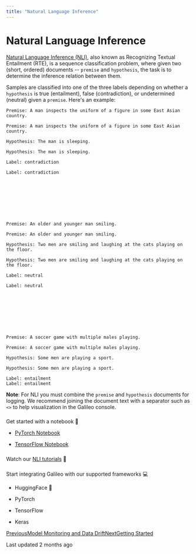 ```yaml
---
title: "Natural Language Inference"
---
```


# Natural Language Inference

<a class="underline underline-offset-2 text-primary hover:text-primary-700 transition-colors " href="http://nlpprogress.com/english/natural_language_inference.html">Natural Language Inference (NLI)</a>, also known as Recognizing Textual Entailment (RTE), is a sequence classification problem, where given two (short, ordered) documents -- <code class="py-[1px] px-1.5 min-w-[1.625rem] inline-flex justify-center items-center ring-1 ring-inset ring-dark/1 bg-dark/[0.06] rounded text-dark/8 dark:ring-light/1 dark:bg-light/1 dark:text-light/7 text-[.875em] leading-[calc(max(1.20em,1.25rem))]">premise</code> and <code class="py-[1px] px-1.5 min-w-[1.625rem] inline-flex justify-center items-center ring-1 ring-inset ring-dark/1 bg-dark/[0.06] rounded text-dark/8 dark:ring-light/1 dark:bg-light/1 dark:text-light/7 text-[.875em] leading-[calc(max(1.20em,1.25rem))]">hypothesis</code>, the task is to determine the inference relation between them.

Samples are classified into one of the three labels depending on whether a <code class="py-[1px] px-1.5 min-w-[1.625rem] inline-flex justify-center items-center ring-1 ring-inset ring-dark/1 bg-dark/[0.06] rounded text-dark/8 dark:ring-light/1 dark:bg-light/1 dark:text-light/7 text-[.875em] leading-[calc(max(1.20em,1.25rem))]">hypothesis</code> is true (entailment), false (contradiction), or undetermined (neutral) given a <code class="py-[1px] px-1.5 min-w-[1.625rem] inline-flex justify-center items-center ring-1 ring-inset ring-dark/1 bg-dark/[0.06] rounded text-dark/8 dark:ring-light/1 dark:bg-light/1 dark:text-light/7 text-[.875em] leading-[calc(max(1.20em,1.25rem))]">premise</code>. Here's an example:

```
Premise: A man inspects the uniform of a figure in some East Asian country.

Premise: A man inspects the uniform of a figure in some East Asian country.

Hypothesis: The man is sleeping.

Hypothesis: The man is sleeping.

Label: contradiction

Label: contradiction









Premise: An older and younger man smiling.

Premise: An older and younger man smiling.

Hypothesis: Two men are smiling and laughing at the cats playing on the floor.

Hypothesis: Two men are smiling and laughing at the cats playing on the floor.

Label: neutral

Label: neutral









Premise: A soccer game with multiple males playing.

Premise: A soccer game with multiple males playing.

Hypothesis: Some men are playing a sport.

Hypothesis: Some men are playing a sport.

Label: entailment
Label: entailment
```

<strong class="font-bold">Note</strong>: For NLI you must combine the <code class="py-[1px] px-1.5 min-w-[1.625rem] inline-flex justify-center items-center ring-1 ring-inset ring-dark/1 bg-dark/[0.06] rounded text-dark/8 dark:ring-light/1 dark:bg-light/1 dark:text-light/7 text-[.875em] leading-[calc(max(1.20em,1.25rem))]">premise</code> and <code class="py-[1px] px-1.5 min-w-[1.625rem] inline-flex justify-center items-center ring-1 ring-inset ring-dark/1 bg-dark/[0.06] rounded text-dark/8 dark:ring-light/1 dark:bg-light/1 dark:text-light/7 text-[.875em] leading-[calc(max(1.20em,1.25rem))]">hypothesis</code> documents for logging. We recommend joining the document text with a separator such as <code class="py-[1px] px-1.5 min-w-[1.625rem] inline-flex justify-center items-center ring-1 ring-inset ring-dark/1 bg-dark/[0.06] rounded text-dark/8 dark:ring-light/1 dark:bg-light/1 dark:text-light/7 text-[.875em] leading-[calc(max(1.20em,1.25rem))]">&lt;&gt;</code> to help visualization in the Galileo console.

### 

[](#get-started-with-a-notebook)

Get started with a notebook 📘

*   [PyTorch Notebook](https://colab.research.google.com/github/rungalileo/examples/blob/main/examples/natural_language_inference/Natural_Language_Inference_using_Pytorch_and_%F0%9F%94%AD_Galileo.ipynb)
    
*   [TensorFlow Notebook](https://colab.research.google.com/github/rungalileo/examples/blob/main/examples/natural_language_inference/Natural_Language_Inference_using_TensorFlow_and_%F0%9F%94%AD_Galileo.ipynb)
    

### 

[](#watch-our-nli-tutorials)

Watch our [NLI tutorials](https://www.loom.com/share/4fada6038bd04e5e8e8017d7661aa41d?sid=d2fb9fdd-4845-4bb6-863a-da208985788f) 📼

### 

[](#start-integrating-galileo-with-our-supported-frameworks)

Start integrating Galileo with our supported frameworks 💻

*   HuggingFace 🤗
    
*   PyTorch
    
*   TensorFlow
    
*   Keras
    

[PreviousModel Monitoring and Data Drift](/galileo/galileo-nlp-studio/named-entity-recognition/model-monitoring-and-data-drift-on-unlabeled-data)[NextGetting Started](/galileo/galileo-nlp-studio/natural-language-inference/getting-started)

Last updated 2 months ago
